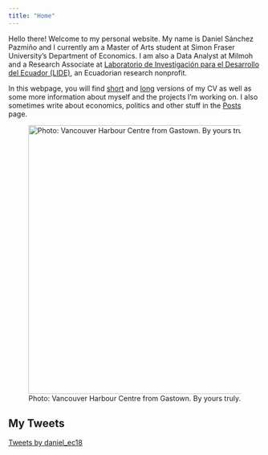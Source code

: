 ```yaml
---
title: "Home"
---
```


Hello there! Welcome to my personal website. My name is Daniel Sánchez Pazmiño and I currently am a Master of Arts student at Simon Fraser University's Department of Economics. I am also a Data Analyst at Milmoh and a Research Associate at [Laboratorio de Investigación para el Desarrollo del Ecuador (LIDE)](https://laboratoriolide.org/), an Ecuadorian research nonprofit.

In this webpage, you will find [short](files/cv/daniel_sanchez_cv_shorter.pdf) and [long](files/cv/daniel_sanchez_cv.pdf) versions of my CV as well as some more information about myself and the projects I'm working on. I also sometimes write about economics, politics and other stuff in the [Posts](posts_home.qmd) page.

![Photo: Vancouver Harbour Centre from Gastown. By yours truly.](icon.jpeg){fig-align="center" width="536"}

## My Tweets

<a class="twitter-timeline" data-theme="dark" href="https://twitter.com/daniel_ec18?ref_src=twsrc%5Etfw">Tweets by daniel_ec18</a>

```{=html}
<script async src="https://platform.twitter.com/widgets.js" charset="utf-8"></script>
```
